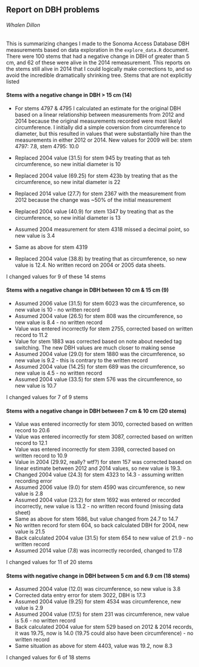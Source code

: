 ## Report on DBH problems
###### Whalen Dillon

This is summarizing changes I made to the Sonoma Access Database DBH measurements based on data exploration in the `explore_data.R` document. There were 100 stems that had a negative change in DBH of greater than 5 cm, and 62 of these were alive in the 2014 remeasurement. This reports on the stems still alive in 2014 that I could logically make corrections to, and so avoid the incredible dramatically shrinking tree. Stems that are not explicitly listed 

#### Stems with a negative change in DBH > 15 cm (14)
 - For stems 4797 & 4795 I calculated an estimate for the original DBH based on a linear relationship between measurements from 2012 and 2014 because the original measurements recorded were most likelyl circumference. I initially did a simple coversion from circumference to diameter, but this resulted in values that were substantially hire than the measurements in either 2012 or 2014. New values for 2009 will be: stem 4797: 7.8, stem 4795: 10.0 

 - Replaced 2004 value (31.5) for stem 945 by treating that as teh circumference, so new initial diameter is 10

 - Replaced 2004 value (69.25) for stem 423b by treating that as the circumference, so new inital diameter is 22

 - Replaced 2014 value (27.7) for stem 2367 with the measurement from 2012 because the change was ~50% of the initial measurement

 - Replaced 2004 value (40.9) for stem 1347 by treating that as the circumference, so new initial diameter is 13

 - Assumed 2004 measurement for stem 4318 missed a decimal point, so new value is 3.4

 - Same as above for stem 4319

 - Replaced 2004 value (38.8) by treating that as circumference, so new value is 12.4. No written record on 2004 or 2005 data sheets.

I changed values for 9 of these 14 stems

#### Stems with a negative change in DBH between 10 cm & 15 cm (9)
 - Assumed 2006 value (31.5) for stem 6023 was the circumference, so new value is 10 - no written record
 - Assumed 2004 value (26.5) for stem 808 was the circumference, so new value is 8.4 - no written record
 - Value was entered incorrectly for stem 2755, corrected based on written record to 11.2
 - Value for stem 1883 was corrected based on note about needed tag switching. The new DBH values are much closer to making sense
 - Assumed 2004 value (29.0) for stem 1880 was the circumference, so new value is 9.2 - this is contrary to the written record
 - Assumed 2004 value (14.25) for stem 689 was the circumference, so new value is 4.5 - no written record
 - Assumed 2004 value (33.5) for stem 576 was the circumference, so new value is 10.7
 
I changed values for 7 of 9 stems

#### Stems with a negative change in DBH between 7 cm & 10 cm (20 stems)
 - Value was entered incorrectly for stem 3010, corrected based on written record to 20.6
 - Value was entered incorrectly for stem 3087, corrected based on written record to 12.1
 - Value was entered incorrectly for stem 3398, corrected based on written record to 10.9
 - Value in 2004 (29.92, really? wtf?) for stem 157 was corrected based on linear estimate between 2012 and 2014 values, so new value is 19.3.
 - Changed 2004 value (24.3) for stem 4323 to 14.3 - assuming written recording error
 - Assumed 2006 value (9.0) for stem 4590 was circumference, so new value is 2.8
 - Assumed 2004 value (23.2) for stem 1692 was entered or recorded incorrectly, new value is 13.2 - no written record found (missing data sheet)
 - Same as above for stem 1686, but value changed from 24.7 to 14.7
 - No written record for stem 604, so back calculated DBH for 2004, new value is 21.5
 - Back calculated 2004 value (31.5) for stem 654 to new value of 21.9 - no written record
 - Assumed 2014 value (7.8) was incorrectly recorded, changed to 17.8
 
I changed values for 11 of 20 stems

#### Stems with negative change in DBH between 5 cm and 6.9 cm (18 stems)
 - Assumed 2004 value (12.0) was circumference, so new value is 3.8
 - Corrected data entry error for stem 3022, DBH is 17.3
 - Assumed 2004 value (9.25) for stem 4534 was circumference, new value is 2.9
 - Assumed 2004 value (17.5) for stem 231 was circumference, new value is 5.6 - no written record
 - Back calculated 2004 value for stem 529 based on 2012 & 2014 records, it was 19.75, now is 14.0 (19.75 could also have been circumference) - no written record
 - Same situation as above for stem 4403, value was 19.2, now 8.3
 
 I changed values for 6 of 18 stems

